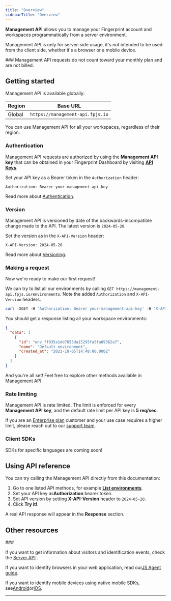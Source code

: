 ```yaml
---
title: "Overview"
sidebarTitle: "Overview"
---
```


**Management API** allows you to manage your Fingerprint account and workspaces programmatically from a server environment.

Management API is only for server-side usage, it's not intended to be used from the client side, whether it's a browser or a mobile device.

<Tip>
  ### Management API requests do not count toward your monthly plan and are not billed.
</Tip>

## Getting started

Management API is available globally:

| Region | Base URL                         |
| ------ | -------------------------------- |
| Global | `https://management-api.fpjs.io` |

You can use Management API for all your workspaces, regardless of their region.

### Authentication

Management API requests are authorized by using the **Management API key** that can be obtained in your Fingerprint Dashboard by visiting **[API Keys](https://dashboard.fingerprint.com/api-keys)**.

Set your API key as a Bearer token in the `Authorization` header:

```
Authorization: Bearer your-management-api-key
```

Read more about [Authentication](/reference/management-api-authentication).

### Version

Management API is versioned by date of the backwards-incompatible change made to the API. The latest version is `2024-05-20`.

Set the version as in the `X-API-Version` header:

```
X-API-Version: 2024-05-20
```

Read more about [Versioning](/reference/management-api-versioning).

### Making a request

Now we're ready to make our first request\!

We can try to list all our environments by calling `GET https://management-api.fpjs.io/environments`. Note the added `Authorization` and `X-API-Version` headers.

<CodeGroup>

```powershell cURL
curl -XGET -H 'Authorization: Bearer your-management-api-key' -H 'X-API-Version: 2024-05-20' 'https://management-api.fpjs.io/environments'
```

</CodeGroup>

You should get a response listing all your workspace environments:

<CodeGroup>

```json JSON
{
  "data": [
    {
      "id": "env_ff035a1dd7655da15295fa5fa89362a7",
      "name": "Default environment",
      "created_at": "2023-10-05T14:48:00.000Z"
    }
  ]
}
```

</CodeGroup>

And you're all set\! Feel free to explore other methods available in Management API.

### Rate limiting

Management API is rate limited. The limit is enforced for every **Management API key**, and the default rate limit per API key is **5 req/sec**.

If you are an [Enterprise plan](https://fingerprint.com/pricing/) customer and your use case requires a higher limit, please reach out to our [support team](https://fingerprint.com/support/).

### Client SDKs

SDKs for specific languages are coming soon\!

## Using API reference

You can try calling the Management API directly from this documentation:

1. Go to one listed API methods, for example [**List environments**](/reference/environmentcontroller_findall).
2. Set your API key as**Authorization** bearer token.
3. Set API version by setting **X-API-Version** header to `2024-05-20`.
4. Click **Try it\!**.

A real API response will appear in the **Response** section.

## Other resources

<Info>
  ### 

  If you want to get information about visitors and identification events, check the [Server API](/reference/pro-server-api) .

  If you want to identify browsers in your web application, read our[JS Agent guide](/docs/js-agent).

  If you want to identify mobile devices using native mobile SDKs, see[Android](/docs/native-android-integration)or[iOS](/docs/ios).
</Info>

---